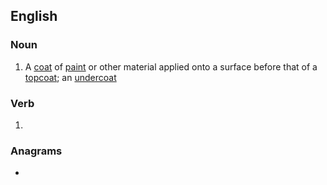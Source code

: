 ==English==

===Noun===
{{en-noun}}

# A [[coat]] of [[paint]] or other material applied onto a surface before that of a [[topcoat]]; an [[undercoat]]

===Verb===
{{head|en|present participle}}

# {{present participle of|undercoat|lang=en|nocat=1}}

===Anagrams===
* {{anagrams|en|undecorating}}